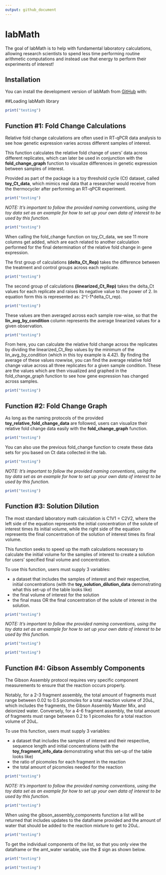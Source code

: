 ```yaml
---
output: github_document
---
```


<!-- README.md is generated from README.Rmd. Please edit that file -->

# labMath

The goal of labMath is to help with fundamental laboratory calculations, allowing research scientists to spend less time performing routine arithmetic computations and instead use that energy to perform their experiments of interest! 

## Installation

You can install the development version of labMath from [GitHub](https://github.com/) with:

##Loading labMath library

```r
print("testing")
```

## Function #1: Fold Change Calculations

Relative fold change calculations are often used in RT-qPCR data analysis to see how genetic expression varies across different samples of interest. 

This function calculates the relative fold change of users' data across different replicates, which can later be used in conjunction with the **fold_change_graph** function to visualize differences in genetic expression between samples of interest.

Provided as part of the package is a toy threshold cycle (Ct) dataset, called **toy_Ct_data**, which mimics real data that a researcher would receive from the thermocycler after performing an RT-qPCR experiment.

```r
print("testing")
```

*NOTE: It's important to follow the provided naming conventions, using the toy data set as an example for how to set up your own data of interest to be used by this function.*

```r
print("testing")
```

When calling the fold_change function on toy_Ct_data, we see 11 more columns get added, which are each related to another calculation performed for the final determination of the relative fold change in gene expression.

The first group of calculations **(delta_Ct_Rep)** takes the difference between the treatment and control groups across each replicate. 

```r

print("testing")

```

The second group of calculations **(linearized_Ct_Rep)** takes the delta_Ct values for each replicate and raises its negative value to the power of 2. In equation form this is represented as: 2^(-1*delta_Ct_rep). 

```r

print("testing")

```

These values are then averaged across each sample row-wise, so that the **lin_avg_by_condition** column represents the average linearized values for a given observation.  

```r

print("testing")

```

From here, you can calculate the relative fold change across the replicates by dividing the linearized_Ct_Rep values by the minimum of the lin_avg_by_condition (which in this toy example is 4.42). By finding the average of these values rowwise, you can find the average relative fold change value across all three replicates for a given sample condition. These are the values which are then visualized and graphed in the fold_change_graph function to see how gene expression has changed across samples. 

```r

print("testing")

```

## Function #2: Fold Change Graph

As long as the naming protocols of the provided **toy_relative_fold_change_data** are followed, users can visualize their relative fold change data easily with the **fold_change_graph** function. 

```r

print("testing")

```

You can also use the previous fold_change function to create these data sets for you based on Ct data collected in the lab. 

```r

print("testing")

```

*NOTE: It's important to follow the provided naming conventions, using the toy data set as an example for how to set up your own data of interest to be used by this function.*

```r

print("testing")

```

## Function #3: Solution Dilution 

The most standard laboratory math calculation is C1V1 = C2V2, where the left side of the equation represents the initial concentration of the solute of interest times its initial volume, while the right side of the equation represents the final concentration of the solution of interest times its final volume.

This function seeks to speed up the math calculations necessary to calculate the initial volume for the samples of interest to create a solution for users' specified final volume and concentration.

To use this function, users must supply 3 variables: 

* a dataset that includes the samples of interest and their respective, initial concentrations (with the **toy_solution_dilution_data** demonstrating what this set-up of the table looks like)
* the final volume of interest for the solution
* the final mass OR the final concentration of the solute of interest in the solution. 

```r

print("testing")

```

*NOTE: It's important to follow the provided naming conventions, using the toy data set as an example for how to set up your own data of interest to be used by this function.*

```r

print("testing")

```


```r

print("testing")

```

## Function #4: Gibson Assembly Components 

The Gibson Assembly protocol requires very specific component measurements to ensure that the reaction occurs properly. 

Notably, for a 2-3 fragment assembly, the total amount of fragments must range between 0.02 to 0.5 picomoles for a total reaction volume of 20uL, which includes the fragments, the Gibson Assembly Master Mix, and deionized water. Conversely, for a 4-6 fragment assembly, the total amount of fragments must range between 0.2 to 1 picomoles for a total reaction volume of 20uL. 

To use this function, users must supply 3 variables: 

* a dataset that includes the samples of interest and their respective, sequence length and initial concentrations (with the **toy_fragment_info_data** demonstrating what this set-up of the table looks like)
* the ratio of picomoles for each fragment in the reaction 
* the total amount of picomoles needed for the reaction  

```r

print("testing")

```

*NOTE: It's important to follow the provided naming conventions, using the toy data set as an example for how to set up your own data of interest to be used by this function.*

```r

print("testing")

```

When using the gibson_assembly_components function a list will be returned that includes updates to the dataframe provided and the amount of water that should be added to the reaction mixture to get to 20uL. 

```r

print("testing")

```

To get the individual components of the list, so that you only view the dataframe or the amt_water variable, use the *$* sign as shown below. 

```r

print("testing")

```

```r

print("testing")

```
